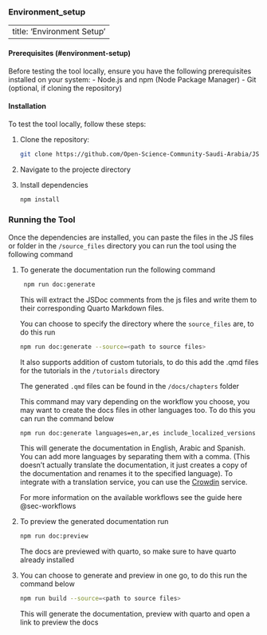 ### Environment_setup

---
title: 'Environment Setup'
---

#### Prerequisites (#environment-setup)
Before testing the tool locally, ensure you have the following prerequisites installed on your system:
- Node.js and npm (Node Package Manager)
- Git (optional, if cloning the repository)

#### Installation
To test the tool locally, follow these steps:

1. Clone the repository:
   
   ```bash
   git clone https://github.com/Open-Science-Community-Saudi-Arabia/JSquarto
   ```
2. Navigate to the projecte directory

3. Install dependencies 
    
    ```bash
    npm install
    ```

### Running the Tool
Once the dependencies are installed, you can paste the files in the JS files or folder in the `/source_files` directory you can run the tool using the following command
    
1. To generate the documentation run the following command
   
   ```bash
    npm run doc:generate
   ```

    This will extract the JSDoc comments from the js files and write them to their corresponding Quarto Markdown files.

    You can choose to specify the directory where the `source_files` are, to do this run 
    
    ```bash
    npm run doc:generate --source=<path to source files>
    ```

    It also supports addition of custom tutorials, to do this add the .qmd files for the tutorials in the `/tutorials` directory

    The generated `.qmd` files can be found in the `/docs/chapters` folder

    This command may vary depending on the workflow you choose, you may want to create the docs files in other languages too. To do this you can run the command below

    ```bash
    npm run doc:generate languages=en,ar,es include_localized_versions --source=<path to source files>
    ```

    This will generate the documentation in English, Arabic and Spanish. You can add more languages by separating them with a comma. (This doesn't actually translate the documentation, it just creates a copy of the documentation and renames it to the specified language). To integrate with a translation service, you can use the [Crowdin](https://crowdin.com/) service.

    For more information on the available workflows see the guide here @sec-workflows


2. To preview the generated documentation run 
    
    ```bash
    npm run doc:preview
    ```
    
    The docs are previewed with quarto, so make sure to have quarto already installed


3. You can choose to generate and preview in one go, to do this run the command below
    
    ```bash
    npm run build --source=<path to source files>
    ```

    This will generate the documentation, preview with quarto and open a link to preview the docs
